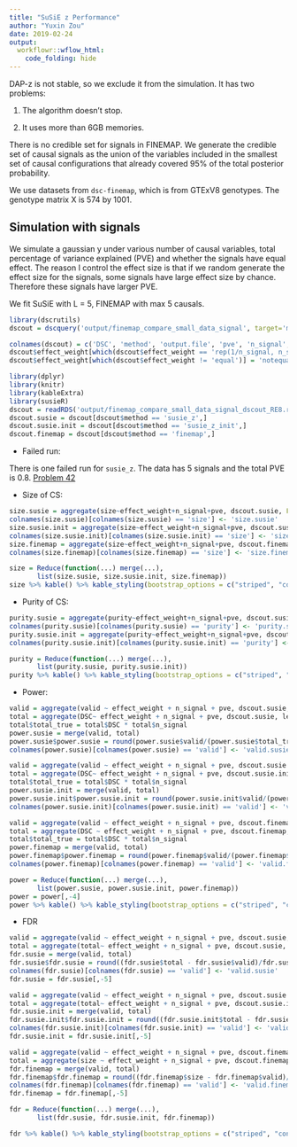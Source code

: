 ```yaml
---
title: "SuSiE z Performance"
author: "Yuxin Zou"
date: 2019-02-24
output:
  workflowr::wflow_html:
    code_folding: hide
---
```


DAP-z is not stable, so we exclude it from the simulation. It has two problems:

1. The algorithm doesn't stop.

2. It uses more than 6GB memories.

There is no credible set for signals in FINEMAP. We generate the credible set of causal signals as the union of the variables included in the smallest set of causal configurations that already covered 95% of the total posterior probability.

We use datasets from `dsc-finemap`, which is from GTExV8 genotypes. The genotype matrix X is 574 by 1001.

## Simulation with signals

We simulate a gaussian y under various number of causal variables, total percentage of variance explained (PVE) and whether the signals have equal effect. The reason I control the effect size is that if we random generate the effect size for the signals, some signals have large effect size by chance. Therefore these signals have larger PVE.

We fit SuSiE with L = 5, FINEMAP with max 5 causals.

```r
library(dscrutils)
dscout = dscquery('output/finemap_compare_small_data_signal', target='method sim_gaussian.pve sim_gaussian.n_signal sim_gaussian.effect_weight score_susie.objective score_susie.converged score.total score.valid score.size score.signal_pip score_susie.purity score_susie.top score_susie.overlap ',group = c("score: score_susie score_finemap", "method: susie_z susie_z_init finemap"))

colnames(dscout) = c('DSC', 'method', 'output.file', 'pve', 'n_signal', 'effect_weight', 'score', 'objective', 'converged', 'total', 'valid', 'size', 'signal_pip', 'purity', 'top', 'overlap')
dscout$effect_weight[which(dscout$effect_weight == 'rep(1/n_signal, n_signal)')] = 'equal'
dscout$effect_weight[which(dscout$effect_weight != 'equal')] = 'notequal'
```

```r
library(dplyr)
library(knitr)
library(kableExtra)
library(susieR)
dscout = readRDS('output/finemap_compare_small_data_signal_dscout_RE8.rds')
dscout.susie = dscout[dscout$method == 'susie_z',]
dscout.susie.init = dscout[dscout$method == 'susie_z_init',]
dscout.finemap = dscout[dscout$method == 'finemap',]
```

* Failed run:

There is one failed run for `susie_z`. The data has 5 signals and the total PVE is 0.8. [Problem 42](SuSiEzRProblem42.html)

* Size of CS: 

```r
size.susie = aggregate(size~effect_weight+n_signal+pve, dscout.susie, FUN = function(x) round(mean(x), 2))
colnames(size.susie)[colnames(size.susie) == 'size'] <- 'size.susie'
size.susie.init = aggregate(size~effect_weight+n_signal+pve, dscout.susie.init, FUN = function(x) round(mean(x), 2))
colnames(size.susie.init)[colnames(size.susie.init) == 'size'] <- 'size.susie.init'
size.finemap = aggregate(size~effect_weight+n_signal+pve, dscout.finemap, FUN = function(x) round(mean(x), 2))
colnames(size.finemap)[colnames(size.finemap) == 'size'] <- 'size.finemap'

size = Reduce(function(...) merge(...),
       list(size.susie, size.susie.init, size.finemap))
size %>% kable() %>% kable_styling(bootstrap_options = c("striped", "condensed", "responsive"), full_width = F) 
```

* Purity of CS:

```r
purity.susie = aggregate(purity~effect_weight+n_signal+pve, dscout.susie, FUN = function(x) round(mean(x), 3))
colnames(purity.susie)[colnames(purity.susie) == 'purity'] <- 'purity.susie'
purity.susie.init = aggregate(purity~effect_weight+n_signal+pve, dscout.susie.init, FUN = function(x) round(mean(x), 3))
colnames(purity.susie.init)[colnames(purity.susie.init) == 'purity'] <- 'purity.susie.init'

purity = Reduce(function(...) merge(...),
       list(purity.susie, purity.susie.init))
purity %>% kable() %>% kable_styling(bootstrap_options = c("striped", "condensed", "responsive"), full_width = F) 
```

* Power:

```r
valid = aggregate(valid ~ effect_weight + n_signal + pve, dscout.susie, sum)
total = aggregate(DSC~ effect_weight + n_signal + pve, dscout.susie, length)
total$total_true = total$DSC * total$n_signal
power.susie = merge(valid, total)
power.susie$power.susie = round(power.susie$valid/(power.susie$total_true), 3)
colnames(power.susie)[colnames(power.susie) == 'valid'] <- 'valid.susie'

valid = aggregate(valid ~ effect_weight + n_signal + pve, dscout.susie.init, sum)
total = aggregate(DSC~ effect_weight + n_signal + pve, dscout.susie.init, length)
total$total_true = total$DSC * total$n_signal
power.susie.init = merge(valid, total)
power.susie.init$power.susie.init = round(power.susie.init$valid/(power.susie.init$total_true), 3)
colnames(power.susie.init)[colnames(power.susie.init) == 'valid'] <- 'valid.susie.init'

valid = aggregate(valid ~ effect_weight + n_signal + pve, dscout.finemap, sum)
total = aggregate(DSC ~ effect_weight + n_signal + pve, dscout.finemap, length)
total$total_true = total$DSC * total$n_signal
power.finemap = merge(valid, total)
power.finemap$power.finemap = round(power.finemap$valid/(power.finemap$total_true),3)
colnames(power.finemap)[colnames(power.finemap) == 'valid'] <- 'valid.finemap'

power = Reduce(function(...) merge(...),
       list(power.susie, power.susie.init, power.finemap))
power = power[,-4]
power %>% kable() %>% kable_styling(bootstrap_options = c("striped", "condensed", "responsive","bordered"), full_width = F) %>% add_header_above(c(" ", " ", " "," ", "SuSiE z" = 2, "SuSiE z init" = 2,"FINEMAP" = 2)) %>% column_spec(c(6, 8, 10), bold = T)
```

* FDR
```r
valid = aggregate(valid ~ effect_weight + n_signal + pve, dscout.susie, sum)
total = aggregate(total~ effect_weight + n_signal + pve, dscout.susie, sum)
fdr.susie = merge(valid, total)
fdr.susie$fdr.susie = round((fdr.susie$total - fdr.susie$valid)/fdr.susie$total, 3)
colnames(fdr.susie)[colnames(fdr.susie) == 'valid'] <- 'valid.susie'
fdr.susie = fdr.susie[,-5]

valid = aggregate(valid ~ effect_weight + n_signal + pve, dscout.susie.init, sum)
total = aggregate(total~ effect_weight + n_signal + pve, dscout.susie.init, sum)
fdr.susie.init = merge(valid, total)
fdr.susie.init$fdr.susie.init = round((fdr.susie.init$total - fdr.susie.init$valid)/fdr.susie.init$total, 3)
colnames(fdr.susie.init)[colnames(fdr.susie.init) == 'valid'] <- 'valid.susie.init'
fdr.susie.init = fdr.susie.init[,-5]

valid = aggregate(valid ~ effect_weight + n_signal + pve, dscout.finemap, sum)
total = aggregate(size ~ effect_weight + n_signal + pve, dscout.finemap, sum)
fdr.finemap = merge(valid, total)
fdr.finemap$fdr.finemap = round((fdr.finemap$size - fdr.finemap$valid)/fdr.finemap$size, 3)
colnames(fdr.finemap)[colnames(fdr.finemap) == 'valid'] <- 'valid.finemap'
fdr.finemap = fdr.finemap[,-5]

fdr = Reduce(function(...) merge(...),
       list(fdr.susie, fdr.susie.init, fdr.finemap))

fdr %>% kable() %>% kable_styling(bootstrap_options = c("striped", "condensed", "responsive","bordered"), full_width = F) %>% add_header_above(c(" ", " ", " ", "SuSiE z" = 2, "SuSiE z init" = 2,"FINEMAP" = 2))
```

